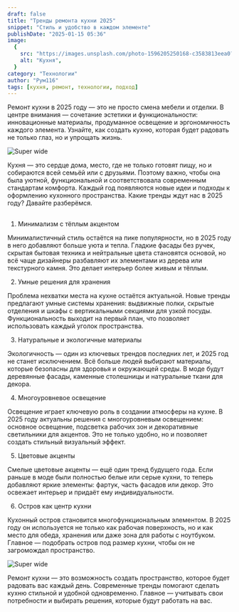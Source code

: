 ```yaml
---
draft: false
title: "Тренды ремонта кухни 2025"
snippet: "Стиль и удобство в каждом элементе"
publishDate: "2025-01-15 05:36"
image:
  {
    src: "https://images.unsplash.com/photo-1596205250168-c3583813eea0?&fit=crop&w=430&h=240",
    alt: "Кухня",
  }
category: "Технологии"
author: "Рум116"
tags: [кухня, ремонт, технологии, подход]
---
```



Ремонт кухни в 2025 году — это не просто смена мебели и отделки. В центре внимания — сочетание эстетики и функциональности: инновационные материалы, продуманное освещение и эргономичность каждого элемента. Узнайте, как создать кухню, которая будет радовать не только глаз, но и упрощать жизнь.

![Super wide](https://images.unsplash.com/photo-1556911220-bff31c812dba?crop=entropy&cs=tinysrgb&fit=max&fm=jpg&ixid=MnwxfDB8MXxyYW5kb218MHx8fHx8fHx8MTY2MDc4MTk3Mw&ixlib=rb-1.2.1&q=80&utm_campaign=api-credit&utm_medium=referral&utm_source=unsplash_source&w=1080)

Кухня — это сердце дома, место, где не только готовят пищу, но и собираются всей семьёй или с друзьями. Поэтому важно, чтобы она была уютной, функциональной и соответствовала современным стандартам комфорта. Каждый год появляются новые идеи и подходы к оформлению кухонного пространства. Какие тренды ждут нас в 2025 году? Давайте разберёмся.

## <a name="Lists"></a>

###

1. Минимализм с тёплым акцентом

Минималистичный стиль остаётся на пике популярности, но в 2025 году в него добавляют больше уюта и тепла. Гладкие фасады без ручек, скрытая бытовая техника и нейтральные цвета становятся основой, но всё чаще дизайнеры разбавляют их элементами из дерева или текстурного камня. Это делает интерьер более живым и тёплым.

2. Умные решения для хранения

Проблема нехватки места на кухне остаётся актуальной. Новые тренды предлагают умные системы хранения: выдвижные полки, скрытые отделения и шкафы с вертикальными секциями для узкой посуды. Функциональность выходит на первый план, что позволяет использовать каждый уголок пространства.

3. Натуральные и экологичные материалы

Экологичность — один из ключевых трендов последних лет, и 2025 год не станет исключением. Всё больше людей выбирают материалы, которые безопасны для здоровья и окружающей среды. В моде будут деревянные фасады, каменные столешницы и натуральные ткани для декора.

4. Многоуровневое освещение

Освещение играет ключевую роль в создании атмосферы на кухне. В 2025 году актуальны решения с многоуровневым освещением: основное освещение, подсветка рабочих зон и декоративные светильники для акцентов. Это не только удобно, но и позволяет создать стильный визуальный эффект.

5. Цветовые акценты

Смелые цветовые акценты — ещё один тренд будущего года. Если раньше в моде были полностью белые или серые кухни, то теперь добавляют яркие элементы: фартук, часть фасадов или декор. Это освежает интерьер и придаёт ему индивидуальности.

6. Остров как центр кухни

Кухонный остров становится многофункциональным элементом. В 2025 году он используется не только как рабочая поверхность, но и как место для обеда, хранения или даже зона для работы с ноутбуком. Главное — подобрать остров под размер кухни, чтобы он не загромождал пространство.

![Super wide](https://images.unsplash.com/photo-1574739782594-db4ead022697?crop=entropy&cs=tinysrgb&fit=max&fm=jpg&ixid=MnwxfDB8MXxyYW5kb218MHx8fHx8fHx8MTY2MDc4MTk3Mw&ixlib=rb-1.2.1&q=80&utm_campaign=api-credit&utm_medium=referral&utm_source=unsplash_source&w=1080)

Ремонт кухни — это возможность создать пространство, которое будет радовать вас каждый день. Современные тренды помогают сделать кухню стильной и удобной одновременно. Главное — учитывать свои потребности и выбирать решения, которые будут работать на вас.

